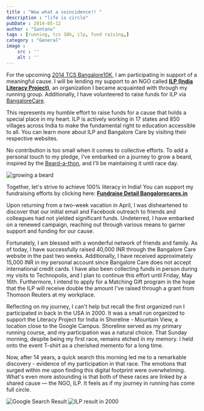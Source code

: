 ```yaml
---
title : "Wow what a coincidence!! "
description : "life is circle"
pubDate : 2014-05-12
author : "Santanu"
tags : [running, tcs 10k, ilp, fund raising,]
category : "General"
image :
    src : ''
    alt : ''
---
```



For the upcoming [2014 TCS Bangalore10K](http://tcsworld10k.procamrunning.in/), I am participating in support of a meaningful cause. I will be lending my support to an NGO called **[ILP (India Literacy Project)](http://www.ilpnet.org/)**, an organization I became acquainted with through my running group. Additionally, I have volunteered to raise funds for ILP via [BangaloreCare](http://www.bangalorecares.in/events/tcs-world-10k-bangalore-2014/).

This represents my humble effort to raise funds for a cause that holds a special place in my heart. ILP is actively working in 17 states and 850 villages across India to make the fundamental right to education accessible to all. You can learn more about ILP and Bangalore Care by visiting their respective websites.

No contribution is too small when it comes to collective efforts. To add a personal touch to my pledge, I've embarked on a journey to grow a beard, inspired by the [Beard-a-thon](https://www.beardathon.com/), and I'll be maintaining it until race day.

<Image src={pic1} alt="growing a beard"/>

Together, let's strive to achieve 100% literacy in India! You can support my fundraising efforts by clicking here: [**Fundraise Detail Bangalorecares.in**](http://www.bangalorecares.in/ngofundraise-detail/?fund=481&evt_id=6)

Upon returning from a two-week vacation in April, I was disheartened to discover that our initial email and Facebook outreach to friends and colleagues had not yielded significant funds. Undeterred, I have embarked on a renewed campaign, reaching out through various means to garner support and funding for our cause.

Fortunately, I am blessed with a wonderful network of friends and family. As of today, I have successfully raised 40,000 INR through the Bangalore Care website in the past two weeks. Additionally, I have received approximately 15,000 INR in my personal account since Bangalore Care does not accept international credit cards. I have also been collecting funds in person during my visits to Technopolis, and I plan to continue this effort until Friday, May 16th. Furthermore, I intend to apply for a Matching Gift program in the hope that the ILP will receive double the amount I've raised through a grant from Thomson Reuters at my workplace.

Reflecting on my journey, I can't help but recall the first organized run I participated in back in the USA in 2000. It was a small run organized to support the Literacy Project for India in Shoreline - Mountain View, a location close to the Google Campus. Shoreline served as my primary running course, and my participation was a natural choice. That Sunday morning, despite being my first race, remains etched in my memory. I held onto the event T-shirt as a cherished memento for a long time.

Now, after 14 years, a quick search this morning led me to a remarkable discovery - evidence of my participation in that race. The emotions that surged within me upon finding this digital footprint were overwhelming. What's even more astounding is that both of these races are linked by a shared cause — the NGO, ILP. It feels as if my journey in running has come full circle.

<Image src={pic2} alt="Google Search Result"/>
<Image src={pic3} alt="ILP result in 2000"/>

